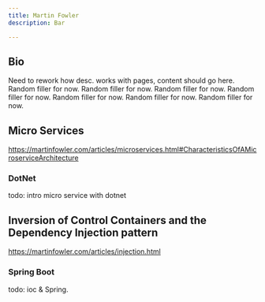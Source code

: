 ```yaml
---
title: Martin Fowler
description: Bar

---
```


## Bio
Need to rework how desc. works with pages, content should go here. Random filler for now. 
Random filler for now. 
Random filler for now.
Random filler for now.
Random filler for now.
Random filler for now.
Random filler for now.

## Micro Services

https://martinfowler.com/articles/microservices.html#CharacteristicsOfAMicroserviceArchitecture


### DotNet

todo: intro micro service with dotnet

## Inversion of Control Containers and the Dependency Injection pattern

https://martinfowler.com/articles/injection.html

### Spring Boot
todo: ioc & Spring.